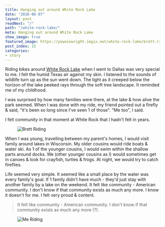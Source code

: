 ```yaml
---
title: Hanging out around White Rock Lake
date: "2016-06-07"
layout: post
readNext: "/"
path: "/white-rock-lake/"
meta: Hanging out around White Rock Lake
show_image: true
featured_image: https://yowainwright.imgix.net/white-rock-lake/brett-riding-sq.jpg
post_index: 15
categories:
- story
---
```


Riding bikes around [White Rock Lake](https://en.wikipedia.org/wiki/White_Rock_Lake) when I went to Dallas was very special to me. I felt the humid Texas air against my skin. I listened to the sounds of wildlife turn up as the sun went down. The light as it creeped below the horizon of the lake peeked rays through the soft tree landscape. It reminded me of my childhood.

I was surprised by how many families were there, at the lake & how alive the park seemed. When I was done with my ride, my friend pointed out a firefly & said, "it's been so long since I've seen 1 of those". "Me too", I said.

I felt community in that moment at White Rock that I hadn't felt in years.

<figure>
	<img src="https://yowainwright.imgix.net/white-rock-lake/brett-riding.jpg" alt="Brett Riding" />
</figure>

When I was young, travelling between my parent's homes, I would visit family around lakes in Wisconsin. My older cousins would ride boats & water ski. As 1 of the younger cousins, I would swim within the shallow parts around docks. We (other younger cousins as I) would sometimes get in canoes & look for crayfish, turtles & frogs. At night, we would try to catch fireflies.

Life seemed very simple. It seemed like a small place by the water was every family's goal. If 1 family didn't have much - they'd just stay with another family by a lake on the weekend. It felt like community - American community. I don't know if that community exists as much any more. I know it doesn't for me. I felt very proud & content.

>It felt like community - American community. I don't know if that community exists as much any more (?).

<figure>
	<img src="https://yowainwright.imgix.net/white-rock-lake/me-riding.jpg" alt="Me Riding" />
</figure>
